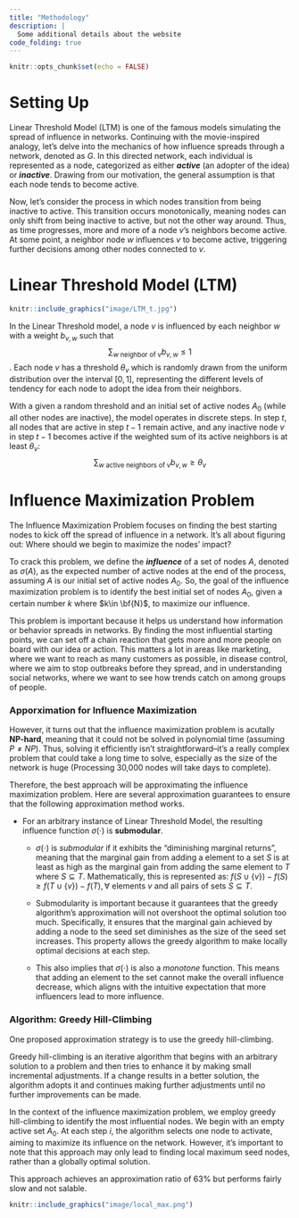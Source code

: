 ```yaml
---
title: "Methodology"
description: |
  Some additional details about the website
code_folding: true
---
```


```r
knitr::opts_chunk$set(echo = FALSE)
```

# Setting Up

Linear Threshold Model (LTM) is one of the famous models simulating the spread of influence in networks. Continuing with the movie-inspired analogy, let's delve into the mechanics of how influence spreads through a network, denoted as $G$. In this directed network, each individual is represented as a node, categorized as either ***active*** (an adopter of the idea) or ***inactive***. Drawing from our motivation, the general assumption is that each node tends to become active.

Now, let's consider the process in which nodes transition from being inactive to active. This transition occurs monotonically, meaning nodes can only shift from being inactive to active, but not the other way around. Thus, as time progresses, more and more of a node $v$'s neighbors become active. At some point, a neighbor node $w$ influences $v$ to become active, triggering further decisions among other nodes connected to $v$.


# Linear Threshold Model (LTM) 

```r
knitr::include_graphics("image/LTM_t.jpg")
```

In the Linear Threshold model, a node $v$ is influenced by each neighbor $w$ with a weight $b_{v,w}$ such that 
$$\sum_{w \text{ neighbor of v}} b_{v,w} \le 1$$
. Each node $v$ has a threshold $\theta_v$ which is randomly drawn from the uniform distribution over the interval $[0,1]$, representing the different levels of tendency for each node to adopt the idea from their neighbors. 

With a given a random threshold and an initial set of active nodes $A_0$ (while all other nodes are inactive), the model operates in discrete steps. In step $t$, all nodes that are active in step $t-1$ remain active, and any inactive node $v$ in step $t-1$ becomes active if the weighted sum of its active neighbors is at least $\theta_v$:
$$\sum_{w\text{ active neighbors of v}} b_{v,w}\ge \theta_v$$


# Influence Maximization Problem

The Influence Maximization Problem focuses on finding the best starting nodes to kick off the spread of influence in a network. It's all about figuring out: Where should we begin to maximize the nodes' impact?

To crack this problem, we define the ***influence*** of a set of nodes $A$, denoted as $\sigma(A)$, as the expected number of active nodes at the end of the process, assuming $A$ is our initial set of active nodes $A_0$. So, the goal of the influence maximization problem is to identify the best initial set of nodes $A_0$, given a certain number $k$ where $k\in \bf{N}$, to maximize our influence.

This problem is important because it helps us understand how information or behavior spreads in networks. By finding the most influential starting points, we can set off a chain reaction that gets more and more people on board with our idea or action. This matters a lot in areas like marketing, where we want to reach as many customers as possible, in disease control, where we aim to stop outbreaks before they spread, and in understanding social networks, where we want to see how trends catch on among groups of people.


### Apporximation for Influence Maximization

However, it turns out that the influence maximization problem is acutally **NP-hard**, meaning that it could not be solved in polynomial time (assuming $P\neq NP$). Thus, solving it efficiently isn't straightforward--it's a really complex problem that could take a long time to solve, especially as the size of the network is huge (Processing 30,000 nodes will take days to complete). 

Therefore, the best approach will be approximating the influence maximization problem. Here are several approximation guarantees to ensure that the following approximation method works. 

- For an arbitrary instance of Linear Threshold Model, the resulting influence function $\sigma(\cdot)$ is **submodular**. 

  - $\sigma(\cdot)$ is *submodular* if it exhibits the "diminishing marginal returns", meaning that the marginal gain from adding a element to a set $S$ is at least as high as the marginal gain from adding the same element to $T$ where $S\subseteq T$. Mathematically, this is represented as: $f(S\cup \{v\})-f(S) \ge f(T\cup \{v\})-f(T), \forall$ elements $v$ and all pairs of sets $S\subseteq T$. 
  
  - Submodularity is important because it guarantees that the greedy algorithm's approximation will not overshoot the optimal solution too much. Specifically, it ensures that the marginal gain achieved by adding a node to the seed set diminishes as the size of the seed set increases. This property allows the greedy algorithm to make locally optimal decisions at each step.

  - This also implies that $\sigma(\cdot)$ is also a *monotone* function. This means that adding an element to the set cannot make the overall influence decrease, which aligns with the intuitive expectation that more influencers lead to more influence.


### Algorithm: Greedy Hill-Climbing

One proposed approximation strategy is to use the greedy hill-climbing. 

Greedy hill-climbing is an iterative algorithm that begins with an arbitrary solution to a problem and then tries to enhance it by making small incremental adjustments. If a change results in a better solution, the algorithm adopts it and continues making further adjustments until no further improvements can be made.

In the context of the influence maximization problem, we employ greedy hill-climbing to identify the most influential nodes. We begin with an empty active set $A_0$. At each step $i$, the algorithm selects one node to activate, aiming to maximize its influence on the network. However, it's important to note that this approach may only lead to finding local maximum seed nodes, rather than a globally optimal solution. 

This approach achieves an approximation ratio of 63% but performs fairly slow and not salable. 

```r
knitr::include_graphics("image/local_max.png")
```






